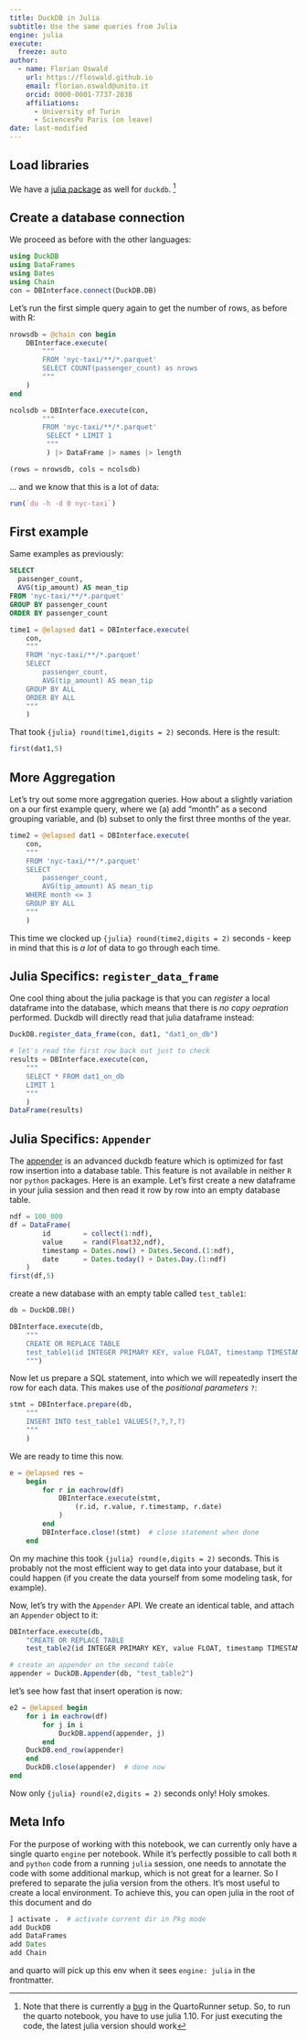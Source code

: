 ```yaml
---
title: DuckDB in Julia
subtitle: Use the same queries from Julia
engine: julia
execute:
  freeze: auto
author: 
  - name: Florian Oswald
    url: https://floswald.github.io
    email: florian.oswald@unito.it
    orcid: 0000-0001-7737-2038
    affiliations:
      - University of Turin
      - SciencesPo Paris (on leave)
date: last-modified
---
```



## Load libraries

We have a [julia package](https://duckdb.org/docs/api/julia.html) as well for `duckdb`. ^[Note that there is currently a [bug](https://github.com/PumasAI/QuartoNotebookRunner.jl/issues/190) in the QuartoRunner setup. So, to run the quarto notebook, you have to use julia 1.10. For just executing the code, the latest julia version should work] 


## Create a database connection

We proceed as before with the other languages:

```julia
using DuckDB
using DataFrames
using Dates
using Chain
con = DBInterface.connect(DuckDB.DB)
```

Let's run the first simple query again to get the number of rows, as before with R:

```julia
nrowsdb = @chain con begin
	DBInterface.execute(
		"""
		FROM 'nyc-taxi/**/*.parquet'
        SELECT COUNT(passenger_count) as nrows
		"""
	)
end

ncolsdb = DBInterface.execute(con,
		"""
		FROM 'nyc-taxi/**/*.parquet'
         SELECT * LIMIT 1
		 """
		 ) |> DataFrame |> names |> length

(rows = nrowsdb, cols = ncolsdb)
```
	
... and we know that this is a lot of data:


```julia
run(`du -h -d 0 nyc-taxi`)
```


## First example

Same examples as previously:

```sql
SELECT
  passenger_count,
  AVG(tip_amount) AS mean_tip
FROM 'nyc-taxi/**/*.parquet'
GROUP BY passenger_count
ORDER BY passenger_count
```

```julia
time1 = @elapsed dat1 = DBInterface.execute(
	con,
	"""
	FROM 'nyc-taxi/**/*.parquet'
	SELECT
		passenger_count,
		AVG(tip_amount) AS mean_tip
	GROUP BY ALL
	ORDER BY ALL
	"""
	)
```

That took `{julia} round(time1,digits = 2)` seconds. Here is the result:


```julia
first(dat1,5)
```



## More Aggregation

Let's try out some more aggregation queries. How about a slightly variation on a our first example query, where we (a) add "month" as a second grouping variable, and (b) subset to only the first
three months of the year. 


```julia
time2 = @elapsed dat1 = DBInterface.execute(
	con,
	"""
	FROM 'nyc-taxi/**/*.parquet'
	SELECT
		passenger_count,
		AVG(tip_amount) AS mean_tip
    WHERE month <= 3
	GROUP BY ALL
	"""
	)
```

This time we clocked up `{julia} round(time2,digits = 2)` seconds - keep in mind that this is *a lot* of data to go through each time.

## Julia Specifics: `register_data_frame`

One cool thing about the julia package is that you can *register* a local dataframe into the database, which means that there is _no copy oepration_ performed. Duckdb will directly read that julia dataframe instead:

```julia
DuckDB.register_data_frame(con, dat1, "dat1_on_db")

# let's read the first row back out just to check
results = DBInterface.execute(con, 
	"""
	SELECT * FROM dat1_on_db
	LIMIT 1
	"""
	)
DataFrame(results)
```


## Julia Specifics: `Appender`

The [appender](https://duckdb.org/docs/data/appender.html)
is an advanced duckdb feature which is optimized for fast row insertion into a database table. This feature is not available in neither `R` nor `python` packages. Here is an example. Let's first create a new dataframe in your julia session and then read it row by row into an empty database table.
 
```julia
ndf = 100_000
df = DataFrame(
        id        = collect(1:ndf),
        value     = rand(Float32,ndf),
        timestamp = Dates.now() + Dates.Second.(1:ndf),
        date      = Dates.today() + Dates.Day.(1:ndf)
    )
first(df,5)
```
 
create a new database with an empty table called `test_table1`:


```julia
db = DuckDB.DB()

DBInterface.execute(db,
    """
    CREATE OR REPLACE TABLE 
	test_table1(id INTEGER PRIMARY KEY, value FLOAT, timestamp TIMESTAMP, date DATE)
    """)
```

Now let us prepare a SQL statement, into which we will repeatedly insert the row for each data. This makes use of the _positional parameters_ `?`:

```julia
stmt = DBInterface.prepare(db, 
    """
    INSERT INTO test_table1 VALUES(?,?,?,?)
    """
	)
```


We are ready to time this now.

```julia
e = @elapsed res = 
	begin
		for r in eachrow(df)
			DBInterface.execute(stmt, 
				(r.id, r.value, r.timestamp, r.date)
			)
		end
		DBInterface.close!(stmt)  # close statement when done
	end
```

On my machine this took `{julia} round(e,digits = 2)` seconds. This is probably not the most efficient way to get data into your database, but it could happen (if you create the data yourself from some modeling task, for example). 

Now, let's try with the `Appender` API. We create an identical table, and attach an `Appender` object to it:


```julia
DBInterface.execute(db,
    "CREATE OR REPLACE TABLE 
	test_table2(id INTEGER PRIMARY KEY, value FLOAT, timestamp TIMESTAMP, date DATE)")

# create an appender on the second table
appender = DuckDB.Appender(db, "test_table2")
```

let's see how fast that insert operation is now:

```julia
e2 = @elapsed begin
    for i in eachrow(df)
        for j in i
            DuckDB.append(appender, j)
        end
    DuckDB.end_row(appender)
    end
    DuckDB.close(appender)  # done now
end
```

Now only `{julia} round(e2,digits = 2)` seconds only! Holy smokes.

::: {.callout-tip}

# Meta Info

For the purpose of working with this notebook, we can currently only have a single quarto `engine` per notebook. While it's perfectly possible to call both `R` and `python` code from a running `julia` session, one needs to annotate the code with some additional markup, which is not great for a learner. So I prefered to separate the julia version from the others.
It's most useful to create a local environment. To achieve this, you can open julia in the root of this document and do

```julia
] activate .  # activate current dir in Pkg mode
add DuckDB
add DataFrames
add Dates
add Chain
```

and quarto will pick up this env when it sees `engine: julia` in the frontmatter. 

:::